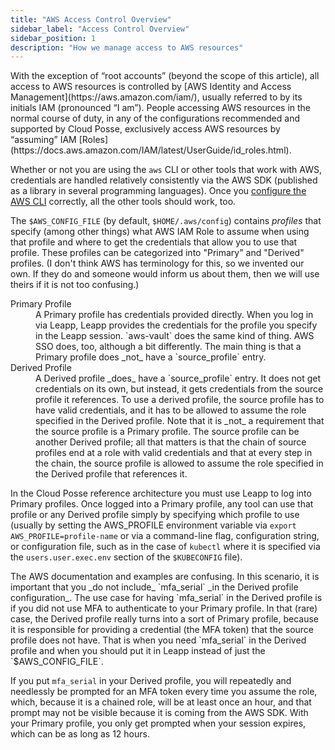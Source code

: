 ```yaml
---
title: "AWS Access Control Overview"
sidebar_label: "Access Control Overview"
sidebar_position: 1
description: "How we manage access to AWS resources"
---
```


<Intro>
  With the exception of “root accounts” (beyond the scope of this article), all access to AWS resources is controlled by [AWS Identity and Access Management](https://aws.amazon.com/iam/), usually referred to by its initials IAM (pronounced “I am”). People accessing AWS resources in the normal course of duty, in any of the configurations recommended and supported by Cloud Posse, exclusively access AWS resources by “assuming” IAM [Roles](https://docs.aws.amazon.com/IAM/latest/UserGuide/id_roles.html).
</Intro>

Whether or not you are using the `aws` CLI or other tools that work with AWS, credentials are handled relatively consistently via the AWS SDK (published as a library in several programming languages). Once you [configure the AWS CLI](https://docs.aws.amazon.com/cli/latest/userguide/cli-configure-files.html) correctly, all the other tools should work, too.

The `$AWS_CONFIG_FILE` (by default, `$HOME/.aws/config`) contains _profiles_ that specify (among other things) what AWS IAM Role to assume when using that profile and where to get the credentials that allow you to use that profile. These profiles can be categorized into "Primary" and "Derived" profiles. (I don't think AWS has terminology for this, so we invented our own. If they do and someone would inform us about them, then we will use theirs if it is not too confusing.)

<dl>
  <dt>Primary Profile</dt>
  <dd>
   A Primary profile has credentials provided directly. When you log in via Leapp, Leapp provides the credentials for the profile you specify in the Leapp session. `aws-vault` does the same kind of thing. AWS SSO does, too, although a bit differently. The main thing is that a Primary profile does _not_ have a `source_profile` entry.
  </dd>

  <dt>Derived Profile</dt>
  <dd>
    A Derived profile _does_ have a `source_profile` entry. It does not get credentials on its own, but instead, it gets credentials from the source profile it references. To use a derived profile, the source profile has to have valid credentials, and it has to be allowed to assume the role specified in the Derived profile. Note that it is _not_ a requirement that the source profile is a Primary profile. The source profile can be another Derived profile; all that matters is that the chain of source profiles end at a role with valid credentials and that at every step in the chain, the source profile is allowed to assume the role specified in the Derived profile that references it.
  </dd>
</dl>

In the Cloud Posse reference architecture you must use Leapp to log into Primary profiles. Once logged into a Primary profile, any tool can use that profile or any Derived profile simply by specifying which profile to use (usually by setting the AWS_PROFILE environment variable via `export AWS_PROFILE=profile-name` or via a command-line flag, configuration string, or configuration file, such as in the case of `kubectl` where it is specified via the `users.user.exec.env` section of the `$KUBECONFIG` file).

<Note title="Watch out!">
  The AWS documentation and examples are confusing. In this scenario, it is important that you _do not include_ `mfa_serial` _in the Derived profile configuration_. The use case for having `mfa_serial` in the Derived profile is if you did not use MFA to authenticate to your Primary profile. In that (rare) case, the Derived profile really turns into a sort of Primary profile, because it is responsible for providing a credential (the MFA token) that the source profile does not have. That is when you need `mfa_serial` in the Derived profile and when you should put it in Leapp instead of just the `$AWS_CONFIG_FILE`.
</Note>

If you put `mfa_serial` in your Derived profile, you will repeatedly and needlessly be prompted for an MFA token every time you assume the role, which, because it is a chained role, will be at least once an hour, and that prompt may not be visible because it is coming from the AWS SDK. With your Primary profile, you only get prompted when your session expires, which can be as long as 12 hours.


